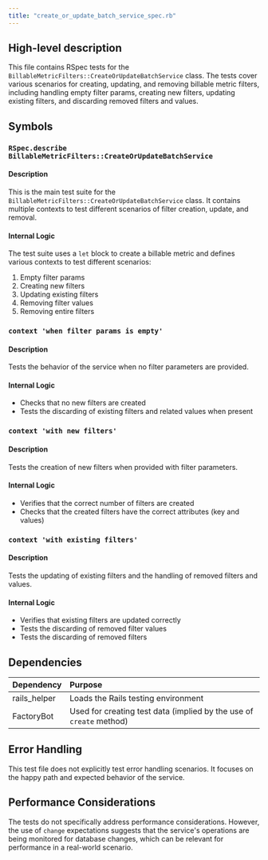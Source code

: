 ```yaml
---
title: "create_or_update_batch_service_spec.rb"
---
```


## High-level description
This file contains RSpec tests for the `BillableMetricFilters::CreateOrUpdateBatchService` class. The tests cover various scenarios for creating, updating, and removing billable metric filters, including handling empty filter params, creating new filters, updating existing filters, and discarding removed filters and values.

## Symbols

### `RSpec.describe BillableMetricFilters::CreateOrUpdateBatchService`
#### Description
This is the main test suite for the `BillableMetricFilters::CreateOrUpdateBatchService` class. It contains multiple contexts to test different scenarios of filter creation, update, and removal.

#### Internal Logic
The test suite uses a `let` block to create a billable metric and defines various contexts to test different scenarios:

1. Empty filter params
2. Creating new filters
3. Updating existing filters
4. Removing filter values
5. Removing entire filters

### `context 'when filter params is empty'`
#### Description
Tests the behavior of the service when no filter parameters are provided.

#### Internal Logic
- Checks that no new filters are created
- Tests the discarding of existing filters and related values when present

### `context 'with new filters'`
#### Description
Tests the creation of new filters when provided with filter parameters.

#### Internal Logic
- Verifies that the correct number of filters are created
- Checks that the created filters have the correct attributes (key and values)

### `context 'with existing filters'`
#### Description
Tests the updating of existing filters and the handling of removed filters and values.

#### Internal Logic
- Verifies that existing filters are updated correctly
- Tests the discarding of removed filter values
- Tests the discarding of removed filters

## Dependencies
| Dependency | Purpose |
|:-----------|:--------|
| rails_helper | Loads the Rails testing environment |
| FactoryBot | Used for creating test data (implied by the use of `create` method) |

## Error Handling
This test file does not explicitly test error handling scenarios. It focuses on the happy path and expected behavior of the service.

## Performance Considerations
The tests do not specifically address performance considerations. However, the use of `change` expectations suggests that the service's operations are being monitored for database changes, which can be relevant for performance in a real-world scenario.